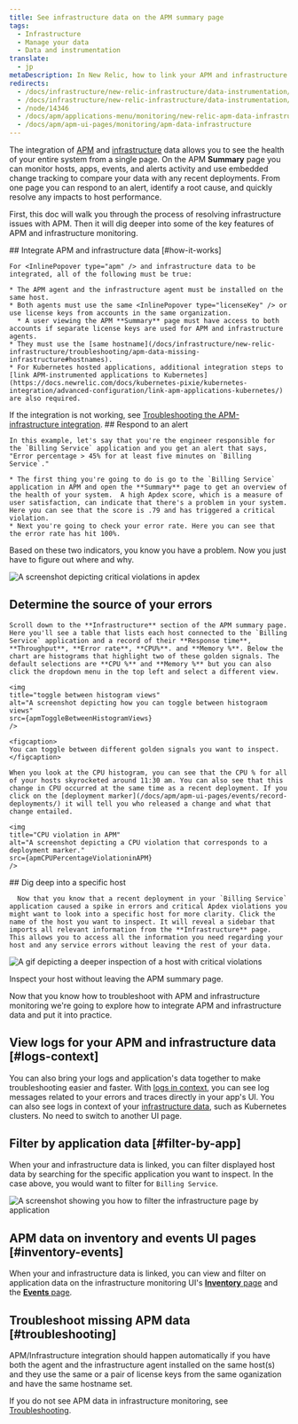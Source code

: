 ```yaml
---
title: See infrastructure data on the APM summary page
tags:
  - Infrastructure
  - Manage your data
  - Data and instrumentation
translate:
  - jp
metaDescription: In New Relic, how to link your APM and infrastructure data together. 
redirects:
  - /docs/infrastructure/new-relic-infrastructure/data-instrumentation/infra-apm-overview
  - /docs/infrastructure/new-relic-infrastructure/data-instrumentation/new-relic-apm-data-infrastructure
  - /node/14346
  - /docs/apm/applications-menu/monitoring/new-relic-apm-data-infrastructure
  - /docs/apm/apm-ui-pages/monitoring/apm-data-infrastructure
---
```







The integration of [APM](/docs/apm/new-relic-apm/getting-started/welcome-new-relic-apm) and [infrastructure](/docs/infrastructure/new-relic-infrastructure/getting-started/welcome-new-relic-infrastructure) data allows you to see the health of your entire system from a single page. On the APM **Summary** page you can monitor hosts, apps, events, and alerts activity and use embedded change tracking to compare your data with any recent deployments. From one page you can respond to an alert, identify a root cause, and quickly resolve any impacts to host performance. 

First, this doc will walk you through the process of resolving infrastructure issues with APM. Then it will dig deeper into some of the key features of APM and infrastructure monitoring. 

<Steps>
  <Step>
    ## Integrate APM and infrastructure data [#how-it-works]

    For <InlinePopover type="apm" /> and infrastructure data to be integrated, all of the following must be true:

    * The APM agent and the infrastructure agent must be installed on the same host.
    * Both agents must use the same <InlinePopover type="licenseKey" /> or use license keys from accounts in the same organization.
      * A user viewing the APM **Summary** page must have access to both accounts if separate license keys are used for APM and infrastructure agents.
    * They must use the [same hostname](/docs/infrastructure/new-relic-infrastructure/troubleshooting/apm-data-missing-infrastructure#hostnames).
    * For Kubernetes hosted applications, additional integration steps to [link APM-instrumented applications to Kubernetes](https://docs.newrelic.com/docs/kubernetes-pixie/kubernetes-integration/advanced-configuration/link-apm-applications-kubernetes/) are also required.

If the integration is not working, see [Troubleshooting the APM-infrastructure integration](/docs/infrastructure/new-relic-infrastructure/troubleshooting/apm-data-missing-infrastructure).
    </Step>
    <Step>
    ## Respond to an alert

    In this example, let's say that you're the engineer responsible for the `Billing Service` application and you get an alert that says, "Error percentage > 45% for at least five minutes on `Billing Service`." 
    
    * The first thing you're going to do is go to the `Billing Service` application in APM and open the **Summary** page to get an overview of the health of your system.  A high Apdex score, which is a measure of user satisfaction, can indicate that there's a problem in your system. Here you can see that the score is .79 and has triggered a critical violation. 
    * Next you're going to check your error rate. Here you can see that the error rate has hit 100%. 

Based on these two indicators, you know you have a problem. Now you just have to figure out where and why.  


  <img
    title="Apdex violations"
    alt="A screenshot depicting critical violations in apdex"
    src={apmCriticalViolationsinApdex}
    />
    </Step>
    <Step>
   ## Determine the source of your errors

    Scroll down to the **Infrastructure** section of the APM summary page. Here you'll see a table that lists each host connected to the `Billing Service` application and a record of their **Response time**, **Throughput**, **Error rate**, **CPU%**. and **Memory %**. Below the chart are histograms that highlight two of these golden signals. The default selections are **CPU %** and **Memory %** but you can also click the dropdown menu in the top left and select a different view.

    <img
    title="toggle between histogram views"
    alt="A screenshot depicting how you can toggle between histograom views"
    src={apmToggleBetweenHistogramViews}
    />

    <figcaption>
    You can toggle between different golden signals you want to inspect. 
    </figcaption>

    When you look at the CPU histogram, you can see that the CPU % for all of your hosts skyrocketed around 11:30 am. You can also see that this change in CPU occurred at the same time as a recent deployment. If you click on the [deployment marker](/docs/apm/apm-ui-pages/events/record-deployments/) it will tell you who released a change and what that change entailed. 

    <img
    title="CPU violation in APM"
    alt="A screenshot depicting a CPU violation that corresponds to a deployment marker."
    src={apmCPUPercentageViolationinAPM}
    />
  </Step>
    <Step>
     ## Dig deep into a specific host
      
      Now that you know that a recent deployment in your `Billing Service` application caused a spike in errors and critical Apdex violations you might want to look into a specific host for more clarity. Click the name of the host you want to inspect. It will reveal a sidebar that imports all relevant information from the **Infrastructure** page. This allows you to access all the information you need regarding your host and any service errors without leaving the rest of your data. 

  <img
    title="host with critical violations"
    alt="A gif depicting a deeper inspection of a host with critical violations"
    src={apmExploringaSpecificHostinAPM}
  />

  <figcaption>
    Inspect your host without leaving the APM summary page. 
  </figcaption>
  </Step>
</Steps>

Now that you know how to troubleshoot with APM and infrastructure monitoring we're going to explore how to integrate APM and infrastructure data and put it into practice. 

## View logs for your APM and infrastructure data [#logs-context]

You can also bring your logs and application's data together to make troubleshooting easier and faster. With [logs in context](/docs/logs/logs-context/configure-logs-context-apm-agents/), you can see log messages related to your errors and traces directly in your app's UI. You can also see logs in context of your [infrastructure data](/docs/logs/forward-logs/forward-your-logs-using-infrastructure-agent/), such as Kubernetes clusters. No need to switch to another UI page.

## Filter by application data [#filter-by-app]

When your <InlinePopover type="apm" /> and infrastructure data is linked, you can filter displayed host data by searching for the specific application you want to inspect. In the case above, you would want to filter for `Billing Service`.

<img
    title="filter by application"
    alt="A screenshot showing you how to filter the infrastructure page by application"
    src={apmFilterbyApplication}
/>

## APM data on inventory and events UI pages [#inventory-events]

When your <InlinePopover type="apm" /> and infrastructure data is linked, you can view and filter on application data on the infrastructure monitoring UI's [**Inventory** page](/docs/infrastructure/new-relic-infrastructure/infrastructure-ui-pages/infrastructure-inventory-page-search-your-entire-infrastructure) and the [**Events** page](/docs/infrastructure/new-relic-infrastructure/infrastructure-ui-pages/infrastructure-events-page-live-feed-every-agent).

## Troubleshoot missing APM data [#troubleshooting]

APM/Infrastructure integration should happen automatically if you have both the <InlinePopover type="apm" /> agent and the infrastructure agent installed on the same host(s) and they use the same <InlinePopover type="licenseKey" /> or a pair of license keys from the same oganization and have the same hostname set. 

If you do not see APM data in infrastructure monitoring, see [Troubleshooting](/docs/infrastructure/new-relic-infrastructure/troubleshooting/troubleshooting-apm-data-not-infrastructure).
